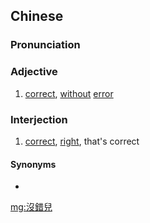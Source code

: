 {{also|没错儿}}
==Chinese==
{{zh-forms|s=没错儿|type=21}}

===Pronunciation===
{{zh-pron
|m=méicuòr
|cat=a,intj
}}

===Adjective===
{{zh-adj}}

# [[correct]], [[without]] [[error]]

===Interjection===
{{zh-interj}}

# [[correct]], [[right]], that's correct

====Synonyms====
* {{zh-l|沒錯}}

[[mg:沒錯兒]]